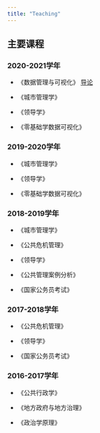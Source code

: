 ```yaml
---
title: "Teaching"
---
```


## 主要课程

### 2020-2021学年

- 《数据管理与可视化》 [导论](/datavis/lecture1/lecture1.html)

- 《城市管理学》

- 《领导学》

- 《零基础学数据可视化》

### 2019-2020学年

- 《城市管理学》

- 《领导学》

- 《零基础学数据可视化》

### 2018-2019学年

- 《城市管理学》

- 《公共危机管理》

- 《领导学》

- 《公共管理案例分析》

- 《国家公务员考试》

### 2017-2018学年

- 《公共危机管理》

- 《领导学》

- 《国家公务员考试》

### 2016-2017学年

- 《公共行政学》

- 《地方政府与地方治理》

- 《政治学原理》

